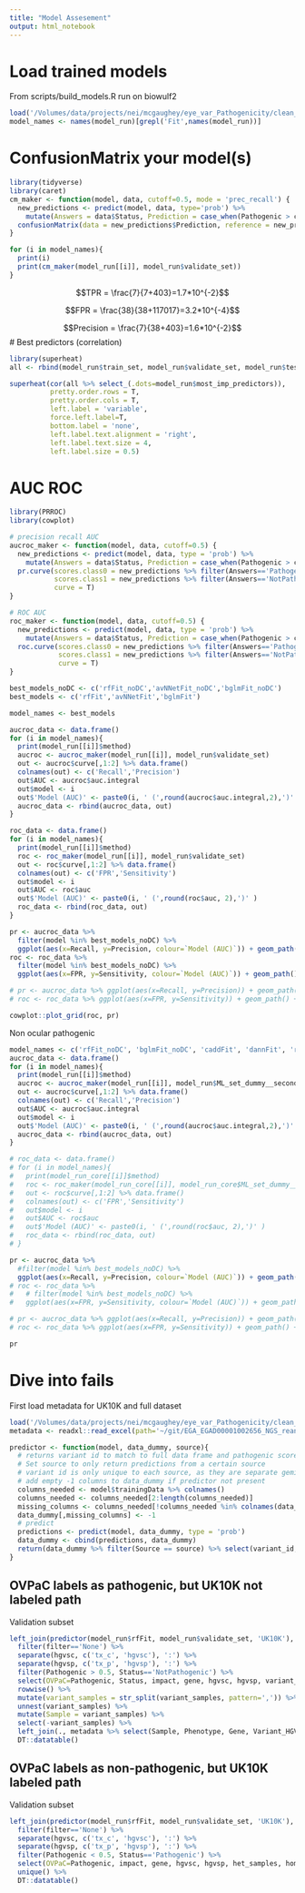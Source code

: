 ```yaml
---
title: "Model Assesement"
output: html_notebook
---
```

# Load trained models
From scripts/build_models.R run on biowulf2
```r
load('/Volumes/data/projects/nei/mcgaughey/eye_var_Pathogenicity/clean_data/eye_var_path_models.Rdata')
model_names <- names(model_run)[grepl('Fit',names(model_run))]
```


# ConfusionMatrix your model(s)
```r
library(tidyverse)
library(caret)
cm_maker <- function(model, data, cutoff=0.5, mode = 'prec_recall') {
  new_predictions <- predict(model, data, type='prob') %>%
    mutate(Answers = data$Status, Prediction = case_when(Pathogenic > cutoff ~ 'Pathogenic', TRUE ~ 'NotPathogenic'))
  confusionMatrix(data = new_predictions$Prediction, reference = new_predictions$Answers, mode= mode)
}

for (i in model_names){
  print(i)
  print(cm_maker(model_run[[i]], model_run$validate_set))
}
```

$$TPR = \frac{7}{7+403}=1.7*10^{-2}$$

$$FPR = \frac{38}{38+117017}=3.2*10^{-4}$$

$$Precision = \frac{7}{38+403}=1.6*10^{-2}$$
# Best predictors (correlation)
```r
library(superheat)
all <- rbind(model_run$train_set, model_run$validate_set, model_run$test_set)

superheat(cor(all %>% select_(.dots=model_run$most_imp_predictors)), 
          pretty.order.rows = T, 
          pretty.order.cols = T, 
          left.label = 'variable', 
          force.left.label=T, 
          bottom.label = 'none', 
          left.label.text.alignment = 'right', 
          left.label.text.size = 4, 
          left.label.size = 0.5)
```

# AUC ROC
```r
library(PRROC)
library(cowplot)

# precision recall AUC
aucroc_maker <- function(model, data, cutoff=0.5) {
  new_predictions <- predict(model, data, type = 'prob') %>%
    mutate(Answers = data$Status, Prediction = case_when(Pathogenic > cutoff ~ 'Pathogenic', TRUE ~ 'NotPathogenic'))
  pr.curve(scores.class0 = new_predictions %>% filter(Answers=='Pathogenic') %>% pull(Pathogenic),
           scores.class1 = new_predictions %>% filter(Answers=='NotPathogenic') %>% pull(Pathogenic),
           curve = T)
}

# ROC AUC
roc_maker <- function(model, data, cutoff=0.5) {
  new_predictions <- predict(model, data, type = 'prob') %>%
    mutate(Answers = data$Status, Prediction = case_when(Pathogenic > cutoff ~ 'Pathogenic', TRUE ~ 'NotPathogenic'))
  roc.curve(scores.class0 = new_predictions %>% filter(Answers=='Pathogenic') %>% pull(Pathogenic),
            scores.class1 = new_predictions %>% filter(Answers=='NotPathogenic') %>% pull(Pathogenic),
            curve = T)
}

best_models_noDC <- c('rfFit_noDC','avNNetFit_noDC','bglmFit_noDC')
best_models <- c('rfFit','avNNetFit','bglmFit')

model_names <- best_models

aucroc_data <- data.frame()
for (i in model_names){
  print(model_run[[i]]$method)
  aucroc <- aucroc_maker(model_run[[i]], model_run$validate_set)
  out <- aucroc$curve[,1:2] %>% data.frame()
  colnames(out) <- c('Recall','Precision')
  out$AUC <- aucroc$auc.integral
  out$model <- i
  out$'Model (AUC)' <- paste0(i, ' (',round(aucroc$auc.integral,2),')' )
  aucroc_data <- rbind(aucroc_data, out)
}

roc_data <- data.frame()
for (i in model_names){
  print(model_run[[i]]$method)
  roc <- roc_maker(model_run[[i]], model_run$validate_set)
  out <- roc$curve[,1:2] %>% data.frame()
  colnames(out) <- c('FPR','Sensitivity')
  out$model <- i
  out$AUC <- roc$auc
  out$'Model (AUC)' <- paste0(i, ' (',round(roc$auc, 2),')' )
  roc_data <- rbind(roc_data, out)
}

pr <- aucroc_data %>% 
  filter(model %in% best_models_noDC) %>% 
  ggplot(aes(x=Recall, y=Precision, colour=`Model (AUC)`)) + geom_path() + theme_minimal() + ggtitle('Precision Recall Curve') + ggsci::scale_colour_aaas()
roc <- roc_data %>% 
  filter(model %in% best_models_noDC) %>% 
  ggplot(aes(x=FPR, y=Sensitivity, colour=`Model (AUC)`)) + geom_path() + theme_minimal()  + ggtitle('ROC')+ ggsci::scale_colour_aaas()

# pr <- aucroc_data %>% ggplot(aes(x=Recall, y=Precision)) + geom_path() + theme_minimal() + ggtitle('Precision Recall Curve')
# roc <- roc_data %>% ggplot(aes(x=FPR, y=Sensitivity)) + geom_path() + theme_minimal()  + ggtitle('ROC')

cowplot::plot_grid(roc, pr)
```

Non ocular pathogenic
```r
model_names <- c('rfFit_noDC', 'bglmFit_noDC', 'caddFit', 'dannFit', 'revelFit')
aucroc_data <- data.frame()
for (i in model_names){
  print(model_run[[i]]$method)
  aucroc <- aucroc_maker(model_run[[i]], model_run$ML_set_dummy__secondary)
  out <- aucroc$curve[,1:2] %>% data.frame()
  colnames(out) <- c('Recall','Precision')
  out$AUC <- aucroc$auc.integral
  out$model <- i
  out$'Model (AUC)' <- paste0(i, ' (',round(aucroc$auc.integral,2),')' )
  aucroc_data <- rbind(aucroc_data, out)
}

# roc_data <- data.frame()
# for (i in model_names){
#   print(model_run_core[[i]]$method)
#   roc <- roc_maker(model_run_core[[i]], model_run_core$ML_set_dummy__secondary)
#   out <- roc$curve[,1:2] %>% data.frame()
#   colnames(out) <- c('FPR','Sensitivity')
#   out$model <- i
#   out$AUC <- roc$auc
#   out$'Model (AUC)' <- paste0(i, ' (',round(roc$auc, 2),')' )
#   roc_data <- rbind(roc_data, out)
# }

pr <- aucroc_data %>% 
  #filter(model %in% best_models_noDC) %>% 
  ggplot(aes(x=Recall, y=Precision, colour=`Model (AUC)`)) + geom_path() + theme_minimal() + ggtitle('Precision Recall Curve') + ggsci::scale_colour_aaas()
# roc <- roc_data %>% 
#   # filter(model %in% best_models_noDC) %>% 
#   ggplot(aes(x=FPR, y=Sensitivity, colour=`Model (AUC)`)) + geom_path() + theme_minimal()  + ggtitle('ROC')+ ggsci::scale_colour_aaas()

# pr <- aucroc_data %>% ggplot(aes(x=Recall, y=Precision)) + geom_path() + theme_minimal() + ggtitle('Precision Recall Curve')
# roc <- roc_data %>% ggplot(aes(x=FPR, y=Sensitivity)) + geom_path() + theme_minimal()  + ggtitle('ROC')

pr
```


# Dive into fails
First load metadata for UK10K and full dataset
```r
load('/Volumes/data/projects/nei/mcgaughey/eye_var_Pathogenicity/clean_data/uk10k_gemini_rare_variants.Rdata')
metadata <- readxl::read_excel(path='~/git/EGA_EGAD00001002656_NGS_reanalyze/data/1-s2.0-S0002929716305274-mmc3.xlsx') %>% mutate(Sample=Patient)

predictor <- function(model, data_dummy, source){
  # returns variant id to match to full data frame and pathogenic score
  # Set source to only return predictions from a certain source
  # variant id is only unique to each source, as they are separate gemini db
  # add empty -1 columns to data_dummy if predictor not present
  columns_needed <- model$trainingData %>% colnames()
  columns_needed <- columns_needed[2:length(columns_needed)]
  missing_columns <- columns_needed[!columns_needed %in% colnames(data_dummy)]
  data_dummy[,missing_columns] <- -1
  # predict
  predictions <- predict(model, data_dummy, type = 'prob')
  data_dummy <- cbind(predictions, data_dummy)
  return(data_dummy %>% filter(Source == source) %>% select(variant_id, Pathogenic))
}
```

## OVPaC labels as pathogenic, but UK10K not labeled path
Validation subset
```r

left_join(predictor(model_run$rfFit, model_run$validate_set, 'UK10K'), uk10k_gemini_rare_variants) %>% 
  filter(filter=='None') %>% 
  separate(hgvsc, c('tx_c', 'hgvsc'), ':') %>% 
  separate(hgvsp, c('tx_p', 'hgvsp'), ':') %>% 
  filter(Pathogenic > 0.5, Status=='NotPathogenic') %>% 
  select(OVPaC=Pathogenic, Status, impact, gene, hgvsc, hgvsp, variant_samples, het_samples, hom_alt_samples, cadd_phred, revel, gno_ac_all, ac_exac_all, exac_num_hom_alt) %>% 
  rowwise() %>% 
  mutate(variant_samples = str_split(variant_samples, pattern=',')) %>% 
  unnest(variant_samples) %>% 
  mutate(Sample = variant_samples) %>% 
  select(-variant_samples) %>% 
  left_join(., metadata %>% select(Sample, Phenotype, Gene, Variant_HGVSp)) %>% 
  DT::datatable()
```

## OVPaC labels as non-pathogenic, but UK10K labeled path
Validation subset
```r

left_join(predictor(model_run$rfFit, model_run$validate_set, 'UK10K'), uk10k_gemini_rare_variants) %>% 
  filter(filter=='None') %>% 
  separate(hgvsc, c('tx_c', 'hgvsc'), ':') %>% 
  separate(hgvsp, c('tx_p', 'hgvsp'), ':') %>% 
  filter(Pathogenic < 0.5, Status=='Pathogenic') %>% 
  select(OVPaC=Pathogenic, impact, gene, hgvsc, hgvsp, het_samples, hom_alt_samples, cadd_phred, revel, linsight, ac_exac_all, exac_num_hom_alt, hgmd_overlap, clin_sig) %>% 
  unique() %>% 
  DT::datatable()
 
```
